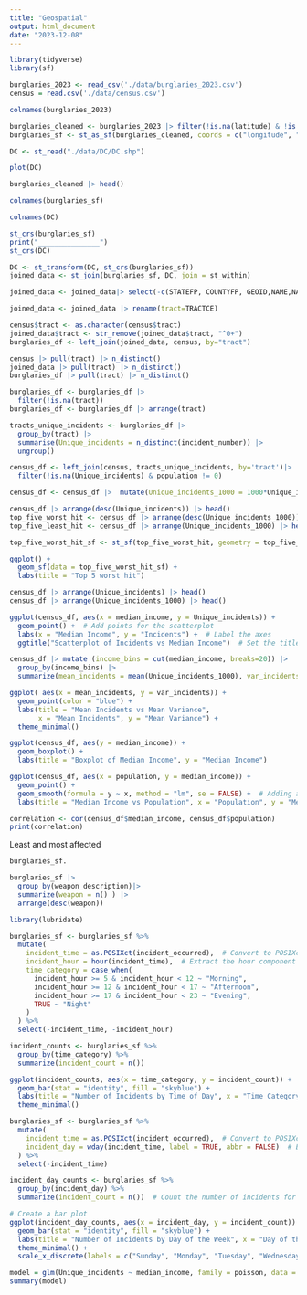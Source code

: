 ```yaml
---
title: "Geospatial"
output: html_document
date: "2023-12-08"
---
```

```r
library(tidyverse)
library(sf)
```

```r
burglaries_2023 <- read_csv('./data/burglaries_2023.csv')
census = read.csv('./data/census.csv')
```
```r
colnames(burglaries_2023)
```
```r
burglaries_cleaned <- burglaries_2023 |> filter(!is.na(latitude) & !is.na(longitude))
burglaries_sf <- st_as_sf(burglaries_cleaned, coords = c("longitude", "latitude"), crs = 4326)
```

```r
DC <- st_read("./data/DC/DC.shp")
```

```r
plot(DC)
```
```r
burglaries_cleaned |> head()
```


```r
colnames(burglaries_sf)
```
```r
colnames(DC)
```
```r
st_crs(burglaries_sf)
print("_______________")
st_crs(DC)
```


```r
DC <- st_transform(DC, st_crs(burglaries_sf))
joined_data <- st_join(burglaries_sf, DC, join = st_within)
```


```r
joined_data <- joined_data|> select(-c(STATEFP, COUNTYFP, GEOID,NAME,NAMELSAD, MTFCC, FUNCSTAT, ALAND, AWATER, INTPTLAT, INTPTLON  ))
```

```r
joined_data <- joined_data |> rename(tract=TRACTCE)
```

```r
census$tract <- as.character(census$tract)
joined_data$tract <- str_remove(joined_data$tract, "^0+")
burglaries_df <- left_join(joined_data, census, by="tract")
```

```r
census |> pull(tract) |> n_distinct()
joined_data |> pull(tract) |> n_distinct()
burglaries_df |> pull(tract) |> n_distinct()
```
```r
burglaries_df <- burglaries_df |> 
  filter(!is.na(tract))
burglaries_df <- burglaries_df |> arrange(tract)
```

```r
tracts_unique_incidents <- burglaries_df |> 
  group_by(tract) |>
  summarise(Unique_incidents = n_distinct(incident_number)) |>
  ungroup()
```

```r
census_df <- left_join(census, tracts_unique_incidents, by='tract')|>
  filter(!is.na(Unique_incidents) & population != 0)
```

```r
census_df <- census_df |>  mutate(Unique_incidents_1000 = 1000*Unique_incidents/population)
```

```r
census_df |> arrange(desc(Unique_incidents)) |> head()
top_five_worst_hit <- census_df |> arrange(desc(Unique_incidents_1000)) |> head()
top_five_least_hit <- census_df |> arrange(Unique_incidents_1000) |> head()

top_five_worst_hit_sf <- st_sf(top_five_worst_hit, geometry = top_five_least_hit$geometry)

ggplot() +
  geom_sf(data = top_five_worst_hit_sf) +
  labs(title = "Top 5 worst hit")
```

```r
census_df |> arrange(Unique_incidents) |> head()
census_df |> arrange(Unique_incidents_1000) |> head()
```
```r
ggplot(census_df, aes(x = median_income, y = Unique_incidents)) +
  geom_point() +  # Add points for the scatterplot
  labs(x = "Median Income", y = "Incidents") +  # Label the axes
  ggtitle("Scatterplot of Incidents vs Median Income")  # Set the title
```


```r
census_df |> mutate (income_bins = cut(median_income, breaks=20)) |>
  group_by(income_bins) |>
  summarize(mean_incidents = mean(Unique_incidents_1000), var_incidents = var(Unique_incidents_1000) ) |>

ggplot( aes(x = mean_incidents, y = var_incidents)) +
  geom_point(color = "blue") +
  labs(title = "Mean Incidents vs Mean Variance",
       x = "Mean Incidents", y = "Mean Variance") +
  theme_minimal()
```

```r
ggplot(census_df, aes(y = median_income)) +
  geom_boxplot() +
  labs(title = "Boxplot of Median Income", y = "Median Income")
```

```r
ggplot(census_df, aes(x = population, y = median_income)) +
  geom_point() +
  geom_smooth(formula = y ~ x, method = "lm", se = FALSE) +  # Adding a linear regression line without confidence interval
  labs(title = "Median Income vs Population", x = "Population", y = "Median Income")
```

```r
correlation <- cor(census_df$median_income, census_df$population)
print(correlation)
```
Least and most affected
```r
burglaries_sf.
```

```r
burglaries_sf |> 
  group_by(weapon_description)|>
  summarize(weapon = n() ) |>
  arrange(desc(weapon))
```
```r
library(lubridate)

burglaries_sf <- burglaries_sf %>%
  mutate(
    incident_time = as.POSIXct(incident_occurred),  # Convert to POSIXct format if not already
    incident_hour = hour(incident_time),  # Extract the hour component
    time_category = case_when(
      incident_hour >= 5 & incident_hour < 12 ~ "Morning",
      incident_hour >= 12 & incident_hour < 17 ~ "Afternoon",
      incident_hour >= 17 & incident_hour < 23 ~ "Evening",
      TRUE ~ "Night"
    )
  ) %>%
  select(-incident_time, -incident_hour)
```

```r
incident_counts <- burglaries_sf %>%
  group_by(time_category) %>%
  summarize(incident_count = n()) 

ggplot(incident_counts, aes(x = time_category, y = incident_count)) +
  geom_bar(stat = "identity", fill = "skyblue") +
  labs(title = "Number of Incidents by Time of Day", x = "Time Category", y = "Incident Count") +
  theme_minimal()
```


```r
burglaries_sf <- burglaries_sf %>%
  mutate(
    incident_time = as.POSIXct(incident_occurred),  # Convert to POSIXct 
    incident_day = wday(incident_time, label = TRUE, abbr = FALSE)  # Extract the day of the week
  ) %>%
  select(-incident_time) 
```


```r
incident_day_counts <- burglaries_sf %>%
  group_by(incident_day) %>%
  summarize(incident_count = n())  # Count the number of incidents for each day of the week

# Create a bar plot
ggplot(incident_day_counts, aes(x = incident_day, y = incident_count)) +
  geom_bar(stat = "identity", fill = "skyblue") +
  labs(title = "Number of Incidents by Day of the Week", x = "Day of the Week", y = "Incident Count") +
  theme_minimal() +
  scale_x_discrete(labels = c("Sunday", "Monday", "Tuesday", "Wednesday", "Thursday", "Friday", "Saturday"))
```

```r
model = glm(Unique_incidents ~ median_income, family = poisson, data = census_df)
summary(model)
```

